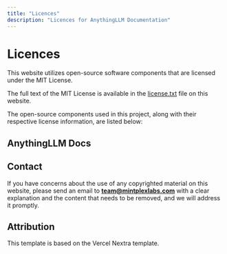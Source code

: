 ```yaml
---
title: "Licences"
description: "Licences for AnythingLLM Documentation"
---
```



# Licences
This website utilizes open-source software components that are licensed under the MIT License. 

The full text of the MIT License is available in the [license.txt](/licence.txt) file on this website.

The open-source components used in this project, along with their respective license information, are listed below:



## AnythingLLM Docs
<Cards>
  <Card title="Website" href="https://docs.anythingllm.com">
  </Card>

  <Card title="Source Code" href="https://github.com/Mintplex-Labs/anythingllm-docs">
  </Card>

  <Card title="License (MIT)" href="https://github.com/Mintplex-Labs/anythingllm-docs/blob/main/LICENSE">
  </Card>
</Cards>


## Contact 
If you have concerns about the use of any copyrighted material on this website, please send an email to **team@mintplexlabs.com** with a clear explanation and the content that needs to be removed, and we will address it promptly.


## Attribution
This template is based on the Vercel Nextra template.